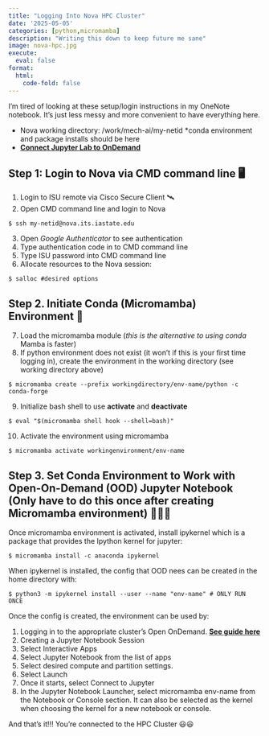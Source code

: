 ```yaml
---
title: "Logging Into Nova HPC Cluster"
date: '2025-05-05'
categories: [python,micromamba]
description: "Writing this down to keep future me sane"
image: nova-hpc.jpg
execute: 
  eval: false
format: 
  html: 
    code-fold: false
---
```


I'm tired of looking at these setup/login instructions in my OneNote notebook. It's just less messy and more convenient to have everything here.

* Nova working directory: /work/mech-ai/my-netid *conda environment and package installs should be here
* [**Connect Jupyter Lab to OnDemand**](https://nova-ondemand.its.iastate.edu/
)


## Step 1: Login to Nova via CMD command line 🖥️
1. Login to ISU remote via Cisco Secure Client 🛰️
2. Open CMD command line and login to Nova

```
$ ssh my-netid@nova.its.iastate.edu
```

3. Open *Google Authenticator* to see authentication
4. Type authentication code in to CMD command line
5. Type ISU password into CMD command line 
6. Allocate resources to the Nova session:

```
$ salloc #desired options
```
## Step 2. Initiate Conda (Micromamba) Environment 🐍
7. Load the micromamba module (*this is the alternative to using conda* Mamba is faster)
8. If python environment does not exist (it won't if this is your first time logging in), create the environment in the working directory (see working directory above)

```
$ micromamba create --prefix workingdirectory/env-name/python -c conda-forge
```

9. Initialize bash shell to use **activate** and **deactivate**

```
$ eval "$(micromamba shell hook --shell=bash)"
```

10. Activate the environment using micromamba

```
$ micromamba activate workingenvironment/env-name
```

## Step 3. Set Conda Environment to Work with Open-On-Demand (OOD) Jupyter Notebook (Only have to do this once after creating Micromamba environment) 📓📒📔

Once micromamba environment is activated, install ipykernel which is a package that provides the Ipython kernel for jupyter:

```
$ micromamba install -c anaconda ipykernel
```

When ipykernel is installed, the config that OOD nees can be created in the home directory with:

```
$ python3 -m ipykernel install --user --name "env-name" # ONLY RUN ONCE
```

Once the config is created, the environment can be used by:

1.  Logging in to the appropriate cluster's Open OnDemand. [**See guide here**](http://nova-ondemand.its.iastate.edu/)
2. Creating a Jupyter Notebook Session
3. Select Interactive Apps
4. Select Jupyter Notebook from the list of apps
5. Select desired compute and partition settings. 
6. Select Launch
7. Once it starts, select Connect to Jupyter
8. In the Jupyter Notebook Launcher, select micromamba env-name from the Notebook or Console section. It can also be selected as the kernel when choosing the kernel for a new notebook or console. 

And that's it!!! You're connected to the HPC Cluster 😃😃







